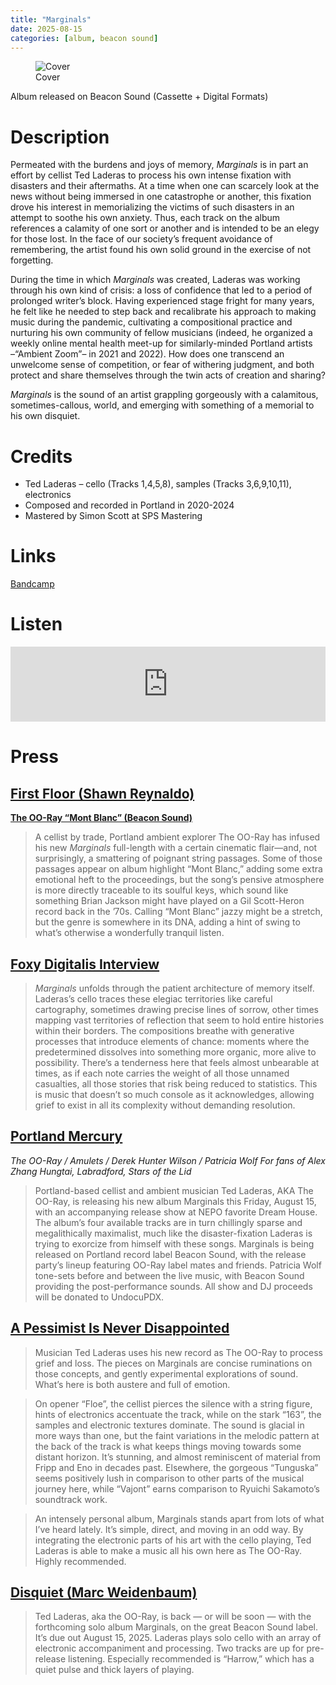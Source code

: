 ```yaml
---
title: "Marginals"
date: 2025-08-15
categories: [album, beacon sound]
---
```


![Cover](cover.jpeg) 

Album released on Beacon Sound (Cassette + Digital Formats)

# Description

Permeated with the burdens and joys of memory, *Marginals* is in part an effort by cellist Ted Laderas to process his own intense fixation with disasters and their aftermaths. At a time when one can scarcely look at the news without being immersed in one catastrophe or another, this fixation drove his interest in memorializing the victims of such disasters in an attempt to soothe his own anxiety. Thus, each track on the album references a calamity of one sort or another and is intended to be an elegy for those lost. In the face of our society’s frequent avoidance of remembering, the artist found his own solid ground in the exercise of not forgetting.

During the time in which *Marginals* was created, Laderas was working through his own kind of crisis: a loss of confidence that led to a period of prolonged writer’s block. Having experienced stage fright for many years, he felt like he needed to step back and recalibrate his approach to making music during the pandemic, cultivating a compositional practice and nurturing his own community of fellow musicians (indeed, he organized a weekly online mental health meet-up for similarly-minded Portland artists –“Ambient Zoom”– in 2021 and 2022). How does one transcend an unwelcome sense of competition, or fear of withering judgment, and both protect and share themselves through the twin acts of creation and sharing?

*Marginals* is the sound of an artist grappling gorgeously with a calamitous, sometimes-callous, world, and emerging with something of a memorial to his own disquiet. 

# Credits

- Ted Laderas – cello (Tracks 1,4,5,8), samples (Tracks 3,6,9,10,11), electronics
- Composed and recorded in Portland in 2020-2024
- Mastered by Simon Scott at SPS Mastering


# Links

[Bandcamp](https://beaconsound.bandcamp.com/album/marginals-2){.btn .btn-primary role="button"} 

# Listen

<iframe style="border: 0; width: 100%; height: 120px;" src="https://bandcamp.com/EmbeddedPlayer/album=3133298634/size=large/bgcol=ffffff/linkcol=0687f5/tracklist=false/artwork=small/transparent=true/" seamless><a href="https://beaconsound.bandcamp.com/album/marginals-2">Marginals by The OO-Ray</a></iframe>

# Press

## [First Floor (Shawn Reynaldo)](https://firstfloor.substack.com/p/first-floor-277-walking-the-walk?utm_source=publication-search)

**[The OO-Ray “Mont Blanc” (Beacon Sound)](https://beaconsound.bandcamp.com/track/mont-blanc-2)**

> A cellist by trade, Portland ambient explorer The OO-Ray has infused his new *Marginals* full-length with a certain cinematic flair—and, not surprisingly, a smattering of poignant string passages. Some of those passages appear on album highlight “Mont Blanc,” adding some extra emotional heft to the proceedings, but the song’s pensive atmosphere is more directly traceable to its soulful keys, which sound like something Brian Jackson might have played on a Gil Scott-Heron record back in the ’70s. Calling “Mont Blanc” jazzy might be a stretch, but the genre is somewhere in its DNA, adding a hint of swing to what’s otherwise a wonderfully tranquil listen.

## [Foxy Digitalis Interview](https://foxydigitalis.zone/2025/08/20/good-bye-boys-an-interview-with-the-oo-ray/)

> *Marginals* unfolds through the patient architecture of memory itself. Laderas’s cello traces these elegiac territories like careful cartography, sometimes drawing precise lines of sorrow, other times mapping vast territories of reflection that seem to hold entire histories within their borders. The compositions breathe with generative processes that introduce elements of chance: moments where the predetermined dissolves into something more organic, more alive to possibility. There’s a tenderness here that feels almost unbearable at times, as if each note carries the weight of all those unnamed casualties, all those stories that risk being reduced to statistics. This is music that doesn’t so much console as it acknowledges, allowing grief to exist in all its complexity without demanding resolution.

## [Portland Mercury](https://www.portlandmercury.com/mercury-music-picks/2025/08/12/47968119/mercury-music-picks-the-oo-ray-album-release-show-ces-cadaveres-femi-kuti)

*The OO-Ray / Amulets / Derek Hunter Wilson / Patricia Wolf
For fans of Alex Zhang Hungtai, Labradford, Stars of the Lid*

> Portland-based cellist and ambient musician Ted Laderas, AKA The OO-Ray, is releasing his new album Marginals this Friday, August 15, with an accompanying release show at NEPO favorite Dream House. The album’s four available tracks are in turn chillingly sparse and megalithically maximalist, much like the disaster-fixation Laderas is trying to exorcize from himself with these songs. Marginals is being released on Portland record label Beacon Sound, with the release party’s lineup featuring OO-Ray label mates and friends. Patricia Wolf tone-sets before and between the live music, with Beacon Sound providing the post-performance sounds. All show and DJ proceeds will be donated to UndocuPDX. 

## [A Pessimist Is Never Disappointed](http://www.apessimistisneverdisappointed.com/2025/08/floe-quick-review-of-new-album-from-oo.html)

> Musician Ted Laderas uses his new record as The OO-Ray to process grief and loss. The pieces on Marginals are concise ruminations on those concepts, and gently experimental explorations of sound. What's here is both austere and full of emotion.

> On opener "Floe", the cellist pierces the silence with a string figure, hints of electronics accentuate the track, while on the stark "163", the samples and electronic textures dominate. The sound is glacial in more ways than one, but the faint variations in the melodic pattern at the back of the track is what keeps things moving towards some distant horizon. It's stunning, and almost reminiscent of material from Fripp and Eno in decades past. Elsewhere, the gorgeous "Tunguska" seems positively lush in comparison to other parts of the musical journey here, while "Vajont" earns comparison to Ryuichi Sakamoto's soundtrack work.

> An intensely personal album, Marginals stands apart from lots of what I've heard lately. It's simple, direct, and moving in an odd way. By integrating the electronic parts of his art with the cello playing, Ted Laderas is able to make a music all his own here as The OO-Ray. Highly recommended.

## [Disquiet (Marc Weidenbaum)](https://disquiet.com/2025/07/20/on-repeat-duo-quartet-solo/)

> Ted Laderas, aka the OO-Ray, is back — or will be soon — with the forthcoming solo album Marginals, on the great Beacon Sound label. It’s due out August 15, 2025. Laderas plays solo cello with an array of electronic accompaniment and processing. Two tracks are up for pre-release listening. Especially recommended is “Harrow,” which has a quiet pulse and thick layers of playing.
